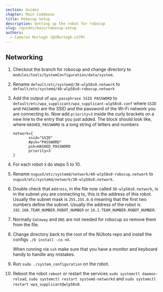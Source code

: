 ```yaml
---
section: Guides
chapter: Main Codebase
title: Robocup Setup
description: Setting up the robot for robocup
slug: /guides/main/robocup-setup
authors:
  - Cameron Murtagh (@CMurtagh-LGTM)
---
```


## Networking

1.  Checkout the branch for robocup and change directory to `modules/tools/SystemConfiguration/data/system`.
2.  Rename `default/etc/systemd/30-wlp58s0.network` to `default/etc/systemd/40-wlp58s0-robocup.network`
3.  Add the output of `wpa_passphrase SSID PASSWORD` to `default/etc/wpa_supplicant/wpa_supplicant-wlp58s0.conf`
    where `SSID` and `PASSWORD` are the SSID and the password of the Wi-Fi network you are connecting to.
    Now add `priority=3` inside the curly brackets on a new line to the entry that you just added.
    The block should look like, where `HASHED_PASSWORD` is a long string of letters and numbers
    ```
    network={
           ssid="SSID"
           #psk="PASSWORD"
           psk=HASHED_PASSWORD
           priority=3
    }
    ```
4.  For each robot `X` do steps 5 to 10.
5.  Rename `nugusX/etc/systemd/network/40-wlp58s0-robocup.network`
    to `nugusX/etc/systemd/network/30-wlp58s0.network`.
6.  Double check that `Address`, in the file now called `30-wlp58s0.network`, is in the subnet you are connecting to,
    this is the address of this robot.
    Usually the subnet mask is `255.255.0.0` meaning that the first two numbers define the subnet.
    Usually the address of the robot is `192.168.TEAM_NUMBER.ROBOT_NUMBER` or `10.1.TEAM_NUMBER.ROBOT_NUMBER`.
7.  Normally `Gateway` and `DNS` are not needed for robocup so remove them from the file.
8.  Change directory back to the root of the NUbots repo and install the configs `./b install -co nX`.
    <Alert type='info'>

    When running via `ssh` make sure that you have a monitor and keyboard handy to handle any mistakes.

    </Alert>

9.  Run `sudo ./system_configuration` on the robot.
10. Reboot the robot `reboot` or restart the services `sudo systemctl daemon-reload`,
    `sudo systemctl restart systemd-networkd` and `sudo systemctl restart wpa_supplicant@wlp58s0`.

